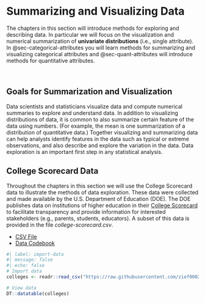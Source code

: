 # Summarizing and Visualizing Data {#sec-summarize-visualize-data}

The chapters in this section will introduce methods for exploring and describing data. In particular we will focus on the visualization and numerical summarization of **univariate distributions** (i.e., single attribute). In @sec-categorical-attributes you will learn methods for summarizing and visualizing categorical attributes and @sec-quant-attributes will introduce methods for quantitative attributes.


<br />


## Goals for Summarization and Visualization

Data scientists and statisticians visualize data and compute numerical summaries to explore and understand data. In addition to visualizing distributions of data, it is common to also summarize certain feature of the data using numbers. (For example, the mean is one summarization of a distribution of quantitative data.) Together visualizing and summarizing data can help analysts identify features in the data such as typical or extreme observations, and also describe and explore the variation in the data. Data exploration is an important first step in any statistical analysis. 


## College Scorecard Data

Throughout the chapters in this section we will use the College Scorecard data to illustrate the methods of data exploration. These data were collected and made available by the U.S. Department of Education (DOE). The DOE publishes data on institutions of higher education in their [College Scorecard](https://collegescorecard.ed.gov/) to facilitate transparency and provide information for interested stakeholders (e.g., parents, students, educators). A subset of this data is provided in the file *college-scorecard.csv*. 

- [CSV File](https://raw.githubusercontent.com/zief0002/epsy-5261/main/data/college-scorecard.csv)
- [Data Codebook](http://zief0002.github.io/epsy-5261/codebooks/college-scorecard.html)


```r
#| label: import-data
#| message: false
#| echo: false
# Import data
colleges <- readr::read_csv("https://raw.githubusercontent.com/zief0002/epsy-5261/main/data/college-scorecard.csv")

# View data
DT::datatable(colleges)
```

<br />

